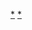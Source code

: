 {{Commons category|Shopping malls in Japan by prefecture}}

[[Category:日本商場|*]]
[[Category:日本各都道府縣建築物|*]]